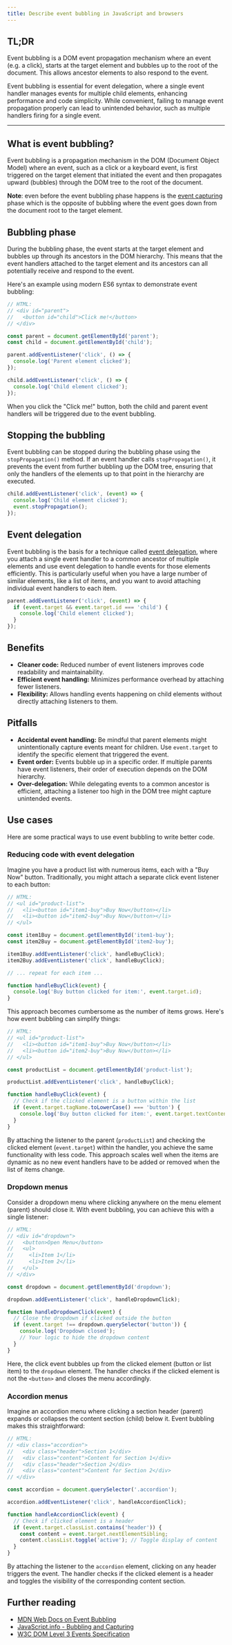 ```yaml
---
title: Describe event bubbling in JavaScript and browsers
---
```


## TL;DR

Event bubbling is a DOM event propagation mechanism where an event (e.g. a click), starts at the target element and bubbles up to the root of the document. This allows ancestor elements to also respond to the event.

Event bubbling is essential for event delegation, where a single event handler manages events for multiple child elements, enhancing performance and code simplicity. While convenient, failing to manage event propagation properly can lead to unintended behavior, such as multiple handlers firing for a single event.

---

## What is event bubbling?

Event bubbling is a propagation mechanism in the DOM (Document Object Model) where an event, such as a click or a keyboard event, is first triggered on the target element that initiated the event and then propagates upward (bubbles) through the DOM tree to the root of the document.

**Note**: even before the event bubbling phase happens is the [event capturing](/questions/quiz/describe-event-capturing) phase which is the opposite of bubbling where the event goes down from the document root to the target element.

## Bubbling phase

During the bubbling phase, the event starts at the target element and bubbles up through its ancestors in the DOM hierarchy. This means that the event handlers attached to the target element and its ancestors can all potentially receive and respond to the event.

Here's an example using modern ES6 syntax to demonstrate event bubbling:

```js
// HTML:
// <div id="parent">
//   <button id="child">Click me!</button>
// </div>

const parent = document.getElementById('parent');
const child = document.getElementById('child');

parent.addEventListener('click', () => {
  console.log('Parent element clicked');
});

child.addEventListener('click', () => {
  console.log('Child element clicked');
});
```

When you click the "Click me!" button, both the child and parent event handlers will be triggered due to the event bubbling.

## Stopping the bubbling

Event bubbling can be stopped during the bubbling phase using the `stopPropagation()` method. If an event handler calls `stopPropagation()`, it prevents the event from further bubbling up the DOM tree, ensuring that only the handlers of the elements up to that point in the hierarchy are executed.

```js
child.addEventListener('click', (event) => {
  console.log('Child element clicked');
  event.stopPropagation();
});
```

## Event delegation

Event bubbling is the basis for a technique called [event delegation](/questions/quiz/describe-event-delegation), where you attach a single event handler to a common ancestor of multiple elements and use event delegation to handle events for those elements efficiently. This is particularly useful when you have a large number of similar elements, like a list of items, and you want to avoid attaching individual event handlers to each item.

```js
parent.addEventListener('click', (event) => {
  if (event.target && event.target.id === 'child') {
    console.log('Child element clicked');
  }
});
```

## Benefits

- **Cleaner code:** Reduced number of event listeners improves code readability and maintainability.
- **Efficient event handling:** Minimizes performance overhead by attaching fewer listeners.
- **Flexibility:** Allows handling events happening on child elements without directly attaching listeners to them.

## Pitfalls

- **Accidental event handling:** Be mindful that parent elements might unintentionally capture events meant for children. Use `event.target` to identify the specific element that triggered the event.
- **Event order:** Events bubble up in a specific order. If multiple parents have event listeners, their order of execution depends on the DOM hierarchy.
- **Over-delegation:** While delegating events to a common ancestor is efficient, attaching a listener too high in the DOM tree might capture unintended events.

## Use cases

Here are some practical ways to use event bubbling to write better code.

### Reducing code with event delegation

Imagine you have a product list with numerous items, each with a "Buy Now" button. Traditionally, you might attach a separate click event listener to each button:

```js
// HTML:
// <ul id="product-list">
//   <li><button id="item1-buy">Buy Now</button></li>
//   <li><button id="item2-buy">Buy Now</button></li>
// </ul>

const item1Buy = document.getElementById('item1-buy');
const item2Buy = document.getElementById('item2-buy');

item1Buy.addEventListener('click', handleBuyClick);
item2Buy.addEventListener('click', handleBuyClick);

// ... repeat for each item ...

function handleBuyClick(event) {
  console.log('Buy button clicked for item:', event.target.id);
}
```

This approach becomes cumbersome as the number of items grows. Here's how event bubbling can simplify things:

```js
// HTML:
// <ul id="product-list">
//   <li><button id="item1-buy">Buy Now</button></li>
//   <li><button id="item2-buy">Buy Now</button></li>
// </ul>

const productList = document.getElementById('product-list');

productList.addEventListener('click', handleBuyClick);

function handleBuyClick(event) {
  // Check if the clicked element is a button within the list
  if (event.target.tagName.toLowerCase() === 'button') {
    console.log('Buy button clicked for item:', event.target.textContent);
  }
}
```

By attaching the listener to the parent (`productList`) and checking the clicked element (`event.target`) within the handler, you achieve the same functionality with less code. This approach scales well when the items are dynamic as no new event handlers have to be added or removed when the list of items change.

### Dropdown menus

Consider a dropdown menu where clicking anywhere on the menu element (parent) should close it. With event bubbling, you can achieve this with a single listener:

```js
// HTML:
// <div id="dropdown">
//   <button>Open Menu</button>
//   <ul>
//     <li>Item 1</li>
//     <li>Item 2</li>
//   </ul>
// </div>

const dropdown = document.getElementById('dropdown');

dropdown.addEventListener('click', handleDropdownClick);

function handleDropdownClick(event) {
  // Close the dropdown if clicked outside the button
  if (event.target !== dropdown.querySelector('button')) {
    console.log('Dropdown closed');
    // Your logic to hide the dropdown content
  }
}
```

Here, the click event bubbles up from the clicked element (button or list item) to the `dropdown` element. The handler checks if the clicked element is not the `<button>` and closes the menu accordingly.

### Accordion menus

Imagine an accordion menu where clicking a section header (parent) expands or collapses the content section (child) below it. Event bubbling makes this straightforward:

```js
// HTML:
// <div class="accordion">
//   <div class="header">Section 1</div>
//   <div class="content">Content for Section 1</div>
//   <div class="header">Section 2</div>
//   <div class="content">Content for Section 2</div>
// </div>

const accordion = document.querySelector('.accordion');

accordion.addEventListener('click', handleAccordionClick);

function handleAccordionClick(event) {
  // Check if clicked element is a header
  if (event.target.classList.contains('header')) {
    const content = event.target.nextElementSibling;
    content.classList.toggle('active'); // Toggle display of content
  }
}
```

By attaching the listener to the `accordion` element, clicking on any header triggers the event. The handler checks if the clicked element is a header and toggles the visibility of the corresponding content section.

## Further reading

- [MDN Web Docs on Event Bubbling](https://developer.mozilla.org/en-US/docs/Learn/JavaScript/Building_blocks/Events#event_bubbling)
- [JavaScript.info - Bubbling and Capturing](https://javascript.info/bubbling-and-capturing)
- [W3C DOM Level 3 Events Specification](https://www.w3.org/TR/DOM-Level-3-Events/#event-flow)
